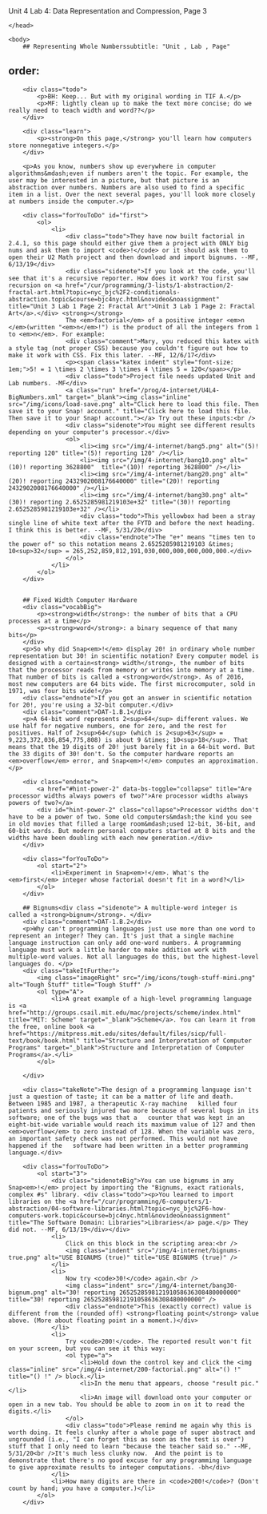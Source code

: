 Unit 4 Lab 4: Data Representation and Compression, Page 3</title>
	</head>

	<body>
		## Representing Whole Numberssubtitle: "Unit , Lab , Page"
order:
---
        <div class="todo">
            <p>BH: Keep... But with my original wording in TIF A.</p>
            <p>MF: lightly clean up to make the text more concise; do we really need to teach width and word??</p>
        </div>
        
        <div class="learn">
        	<p><strong>On this page,</strong> you'll learn how computers store nonnegative integers.</p> 
        </div>
        
        <p>As you know, numbers show up everywhere in computer algorithms&mdash;even if numbers aren't the topic. For example, the user may be interested in a picture, but that picture is an abstraction over numbers. Numbers are also used to find a specific item in a list. Over the next several pages, you'll look more closely at numbers inside the computer.</p>
        
        <div class="forYouToDo" id="first">
			<ol>
				<li>
                    <div class="todo">They have now built factorial in 2.4.1, so this page should either give them a project with ONLY big nums and ask them to import <code>!</code> or it should ask them to open their U2 Math project and then download and import bignums. --MF, 6/13/19</div>
					<div class="sidenote">If you look at the code, you'll see that it's a recursive reporter. How does it work? You first saw recursion on <a href="/cur/programming/3-lists/1-abstraction/2-fractal-art.html?topic=nyc_bjc%2F2-conditionals-abstraction.topic&course=bjc4nyc.html&novideo&noassignment" title="Unit 3 Lab 1 Page 2: Fractal Art">Unit 3 Lab 1 Page 2: Fractal Art</a>.</div> <strong></strong>
					The <em>factorial</em> of a positive integer <em>n </em>(written "<em>n</em>!") is the product of all the integers from 1 to <em>n</em>. For example:
					<div class="comment">Mary, you reduced this katex with a style tag (not proper CSS) because you couldn't figure out how to make it work with CSS. Fix this later. --MF, 12/6/17</div>
                    <p><span class="katex indent" style="font-size: 1em;">5! = 1 \times 2 \times 3 \times 4 \times 5 = 120</span></p>
                	<div class="todo">Project file needs updated Unit and Lab numbers. -MF</div>
                    <a class="run" href="/prog/4-internet/U4L4-BigNumbers.xml" target="_blank"><img class="inline" src="/img/icons/load-save.png" alt="Click here to load this file. Then save it to your Snap! account." title="Click here to load this file. Then save it to your Snap! account."></a> Try out these inputs:<br />
			    	<div class="sidenote">You might see different results depending on your computer's processor.</div>
					<ol>
                        <li><img src="/img/4-internet/bang5.png" alt="(5)! reporting 120" title="(5)! reporting 120" /></li>
                        <li><img src="/img/4-internet/bang10.png" alt="(10)! reporting 3628800"  title="(10)! reporting 3628800" /></li>
                        <li><img src="/img/4-internet/bang20.png" alt="(20)! reporting 2432902008176640000" title="(20)! reporting 2432902008176640000" /></li>
                        <li><img src="/img/4-internet/bang30.png" alt="(30)! reporting 2.6525285981219103e+32" title="(30)! reporting 2.6525285981219103e+32" /></li>
                        <div class="todo">This yellowbox had been a stray single line of white text after the FYTD and before the next heading. I think this is better. --MF, 5/31/20</div>
                		<div class="endnote">The "e+" means "times ten to the power of" so this notation means 2.6525285981219103 &times; 10<sup>32</sup> = 265,252,859,812,191,030,000,000,000,000,000.</div>
					</ol>
				</li>
			</ol>
        </div>
        
        
		## Fixed Width Computer Hardware
        <div class="vocabBig">
        	<p><strong>width</strong>: the number of bits that a CPU processes at a time</p>
            <p><strong>word</strong>: a binary sequence of that many bits</p>
        </div>
        <p>So why did Snap<em>!</em> display 20! in ordinary whole number representation but 30! in scientific notation? Every computer model is designed with a certain<strong> width</strong>, the number of bits that the processor reads from memory or writes into memory at a time. That number of bits is called a <strong>word</strong>. As of 2016, most new computers are 64 bits wide. The first microcomputer, sold in 1971, was four bits wide!</p>
		<div class="endnote">If you got an answer in scientific notation for 20!, you're using a 32-bit computer.</div>
        <div class="comment">DAT-1.B.1</div>
        <p>A 64-bit word represents 2<sup>64</sup> different values. We use half for negative numbers, one for zero, and the rest for positives. Half of 2<sup>64</sup> (which is 2<sup>63</sup> = 9,223,372,036,854,775,808) is about 9 &times; 10<sup>18</sup>. That means that the 19 digits of 20! just barely fit in a 64-bit word. But the 33 digits of 30! don't. So the computer hardware reports an <em>overflow</em> error, and Snap<em>!</em> computes an approximation.</p>
            
        <div class="endnote">
        	<a href="#hint-power-2" data-bs-toggle="collapse" title="Are processor widths always powers of two?">Are processor widths always powers of two?</a>
            <div id="hint-power-2" class="collapse">Processor widths don't have to be a power of two. Some old computers&mdash;the kind you see in old movies that filled a large room&mdash;used 12-bit, 36-bit, and 60-bit words. But modern personal computers started at 8 bits and the widths have been doubling with each new generation.</div>
        </div>
		
        <div class="forYouToDo">
            <ol start="2">
                <li>Experiment in Snap<em>!</em>. What's the <em>first</em> integer whose factorial doesn't fit in a word?</li>
            </ol>
        </div>

		## Bignums<div class ="sidenote"> A multiple-word integer is called a <strong>bignum</strong>. </div>
        <div class="comment">DAT-1.B.2</div>
        <p>Why can't programming languages just use more than one word to represent an integer? They can. It's just that a single machine language instruction can only add one-word numbers. A programming language must work a little harder to make addition work with multiple-word values. Not all languages do this, but the highest-level languages do. </p>
        <div class="takeItFurther">
            <img class="imageRight" src="/img/icons/tough-stuff-mini.png" alt="Tough Stuff" title="Tough Stuff" />
            <ol type="A">
            	<li>A great example of a high-level programming language is <a href="http://groups.csail.mit.edu/mac/projects/scheme/index.html" title="MIT: Scheme" target="_blank">Scheme</a>. You can learn it from the free, online book <a href="https://mitpress.mit.edu/sites/default/files/sicp/full-text/book/book.html" title="Structure and Interpretation of Computer Programs" target="_blank">Structure and Interpretation of Computer Programs</a>.</li>
            </ol>

        </div>  
        
        <div class="takeNote">The design of a programming language isn't just a question of taste; it can be a matter of life and death. Between 1985 and 1987, a therapeutic X-ray machine   killed four patients and seriously injured two more because of several bugs in its software; one of the bugs was that a   counter that was kept in an eight-bit-wide variable would reach its maximum value of 127 and then <em>overflow</em> to zero instead of 128. When the variable was zero, an important safety check was not performed. This would not have happened if the   software had been written in a better programming language.</div>

        <div class="forYouToDo">
            <ol start="3">
                <div class="sidenoteBig">You can use bignums in any Snap<em>!</em> project by importing the "Bignums, exact rationals, complex #s" library. <div class="todo"><p>You learned to import libraries on the <a href="/cur/programming/6-computers/1-abstraction/04-software-libraries.html?topic=nyc_bjc%2F6-how-computers-work.topic&course=bjc4nyc.html&novideo&noassignment" title="The Software Domain: Libraries">Libraries</a> page.</p> They did not. --MF, 6/13/19</div></div>
                <li>
                    Click on this block in the scripting area:<br />
                    <img class="indent" src="/img/4-internet/bignums-true.png" alt="USE BIGNUMS (true)" title="USE BIGNUMS (true)" /> 
                </li>
                <li>
                	Now try <code>30!</code> again.<br />
                    <img class="indent" src="/img/4-internet/bang30-bignum.png" alt="30! reporting 265252859812191058636308480000000" title="30! reporting 265252859812191058636308480000000" />
                    <div class="endnote">This (exactly correct) value is different from the (rounded off) <strong>floating point</strong> value above. (More about floating point in a moment.)</div>
                </li>
                <li>
                    Try <code>200!</code>. The reported result won't fit on your screen, but you can see it this way:
                    <ol type="a">
                        <li>Hold down the control key and click the <img class="inline" src="/img/4-internet/200-factorial.png" alt="() !" title="() !" /> block.</li>
                        <li>In the menu that appears, choose "result pic."</li>
                        <li>An image will download onto your computer or open in a new tab. You should be able to zoom in on it to read the digits.</li>
                    </ol>
                    <div class="todo">Please remind me again why this is worth doing. It feels clunky after a whole page of super abstract and ungrounded (i.e., "I can forget this as soon as the test is over") stuff that I only need to learn "because the teacher said so." --MF, 5/31/20<br />It's much less clunky now.  And the point is to demonstrate that there's no good excuse for any programming language to give approximate results to integer computations. -bh</div>
                </li>
                <li>How many digits are there in <code>200!</code>? (Don't count by hand; you have a computer.)</li>
            </ol>
        </div>
        
        


